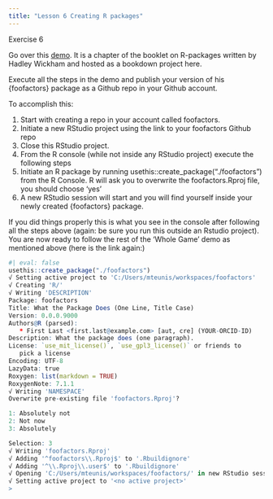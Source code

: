 ```yaml
---
title: "Lesson 6 Creating R packages"
---
```


<div class="question">

Exercise 6

Go over this <a href="https://r-pkgs.org/whole-game.html">demo</a>. It is a chapter of the booklet on R-packages written by Hadley Wickham and hosted as a bookdown project here.

Execute all the steps in the demo and publish your version of his {foofactors} package as a Github repo in your Github account.

To accomplish this:

1. Start with creating a repo in your account called foofactors.
2. Initiate a new RStudio project using the link to your foofactors Github repo
3. Close this RStudio project.
4. From the R console (while not inside any RStudio project) execute the following steps
5. Initiate an R package by running usethis::create_package("./foofactors") from the R Console. R will ask you to overwrite the foofactors.Rproj file, you should choose ‘yes’
6. A new RStudio session will start and you will find yourself inside your newly created {foofactors} package.

If you did things properly this is what you see in the console after following all the steps above (again: be sure you run this outside an Rstudio project). You are now ready to follow the rest of the ‘Whole Game’ demo as mentioned above (here is the link again:)
```r
#| eval: false
usethis::create_package("./foofactors")
√ Setting active project to 'C:/Users/mteunis/workspaces/foofactors'
√ Creating 'R/'
√ Writing 'DESCRIPTION'
Package: foofactors
Title: What the Package Does (One Line, Title Case)
Version: 0.0.0.9000
Authors@R (parsed):
   * First Last <first.last@example.com> [aut, cre] (YOUR-ORCID-ID)
Description: What the package does (one paragraph).
License: `use_mit_license()`, `use_gpl3_license()` or friends to
   pick a license
Encoding: UTF-8
LazyData: true
Roxygen: list(markdown = TRUE)
RoxygenNote: 7.1.1
√ Writing 'NAMESPACE'
Overwrite pre-existing file 'foofactors.Rproj'?

1: Absolutely not
2: Not now
3: Absolutely

Selection: 3
√ Writing 'foofactors.Rproj'
√ Adding '^foofactors\\.Rproj$' to '.Rbuildignore'
√ Adding '^\\.Rproj\\.user$' to '.Rbuildignore'
√ Opening 'C:/Users/mteunis/workspaces/foofactors/' in new RStudio session
√ Setting active project to '<no active project>'
> 
```
</div class="question">

